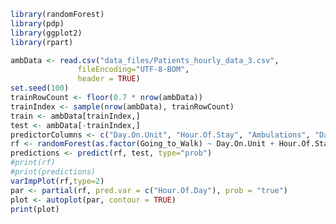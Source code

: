 ```r
library(randomForest)
library(pdp)
library(ggplot2)
library(rpart)

ambData <- read.csv("data_files/Patients_hourly_data_3.csv",
               fileEncoding="UTF-8-BOM",
               header = TRUE)
set.seed(100)
trainRowCount <- floor(0.7 * nrow(ambData))
trainIndex <- sample(nrow(ambData), trainRowCount)
train <- ambData[trainIndex,]
test <- ambData[-trainIndex,]
predictorColumns <- c("Day.On.Unit", "Hour.Of.Stay", "Ambulations", "Daily.Ambulation.Total", "Hour.Of.Day", "Number.Of.Times", "Hours.Since.Last.Walk", "Distance.Of.Last.Walk", "Total.Distance.Walked")
rf <- randomForest(as.factor(Going_to_Walk) ~ Day.On.Unit + Hour.Of.Stay + Ambulations + Daily.Ambulation.Total + Hour.Of.Day + Number.Of.Times + Hours.Since.Last.Walk + Distance.Of.Last.Walk + Total.Distance.Walked, data = train, ntree=100, importance = TRUE)
predictions <- predict(rf, test, type="prob")
#print(rf)
#print(predictions)
varImpPlot(rf,type=2)
par <- partial(rf, pred.var = c("Hour.Of.Day"), prob = "true")
plot <- autoplot(par, contour = TRUE)
print(plot)
```